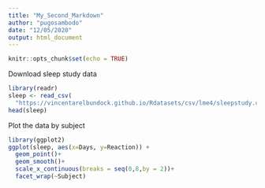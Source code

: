```yaml
---
title: "My_Second_Markdown"
author: "pugosambodo"
date: "12/05/2020"
output: html_document
---
```


```r
knitr::opts_chunk$set(echo = TRUE)
```
Download sleep study data
```r
library(readr)
sleep <- read_csv(
  "https://vincentarelbundock.github.io/Rdatasets/csv/lme4/sleepstudy.csv")
head(sleep)
```
Plot the data by subject
```r
library(ggplot2)
ggplot(sleep, aes(x=Days, y=Reaction)) +
  geom_point()+
  geom_smooth()+
  scale_x_continuous(breaks = seq(0,8,by = 2))+
  facet_wrap(~Subject)

```